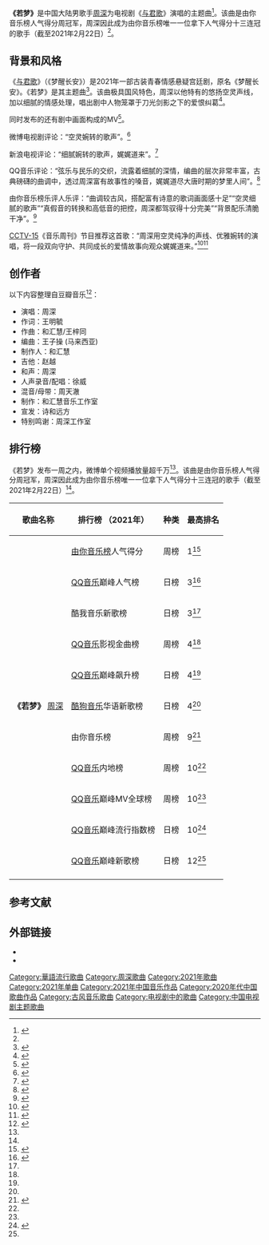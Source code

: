 {{Infobox song
| name       = 若梦
| cover      = File:Like_a_Dream,_single_of_Zhou_Shen,_February_2021.jpg
| type       = [[单曲|单曲]]
| artist     = [[周深|周深]]
| album      = 
| released   = {{Start date|2021|2|14}}
| format     =
* [[数位音乐下载|数字下载]]
| recorded   = 
| studio     = 
| venue      = 
| genre      = [[华语流行音乐|流行]]
| length     = {{Duration|m=|s=}}
| label      = 
| writer     = 
| lyricist   = 
| composer   = 
| arranger   = 
| producer   = 
| chronology = [[周深|周深]]
| prev_title = [[望_(歌曲)#望（五福情人节特别版）|望（五福情人节特别版）]]
| prev_year  = 2021
| next_title = [[要一起|要一起]]
| next_year  = 2021
| misc       = {{Extra chronology
 | artist     = 周深影视
 | type       = 单曲
 | prev_title = 茫茫星河
 | prev_year  = 2018
 | title      = 若梦
 | year       = 2021
 | next_title = [[要一起|要一起]]
 | next_year  = 2021
}}
}}

'''《若梦》'''是中国大陆男歌手[[周深|周深]]为电视剧《[[与君歌|与君歌]]》演唱的主题曲<ref name=ynet>{{cite news |title=周深献唱《梦醒长安》主题曲《若梦》 |url=http://ent.ynet.com/2021/02/18/3148003t1254.html |accessdate=2021-02-21 |publisher=北青网 |date=2021-02-18 |archive-date=2021-02-18 |archive-url=https://web.archive.org/web/20210218053841/http://ent.ynet.com/2021/02/18/3148003t1254.html |dead-url=no }}</ref>。该曲是由你音乐榜人气得分周冠军，周深因此成为由你音乐榜唯一一位拿下人气得分十三连冠的歌手（截至2021年2月22日）<ref name=youbang/>。

==背景和风格==
《[[与君歌|与君歌]]》（《梦醒长安》）是2021年一部古装青春情感悬疑宫廷剧，原名《梦醒长安》。《若梦》是其主题曲<ref name=weibo>{{cite news |title=依旧！！过年好啊啊啊啊啊！！！ |url=https://m.weibo.cn/detail/4604473069018630 |accessdate=2021-02-21 |author=卡布叻_周深 |date=2021-02-14 |deadurl=yes |archiveurl=https://archive.today/20210221143058/https://m.weibo.cn/detail/4604473069018630 |archivedate=2021-02-21 }}</ref>。该曲极具国风特色，周深以他特有的悠扬空灵声线，加以细腻的情感处理，唱出剧中人物笼罩于刀光剑影之下的爱恨纠葛<ref>{{cite news |title=周深献唱《梦醒长安》主题曲《若梦》 |url=https://new.qq.com/omn/20210218/20210218A02W4500.html |accessdate=2021-02-21 |publisher=北京青年报 |date=2021-02-18}}</ref>。

同时发布的还有剧中画面构成的MV<ref>{{cite news |title=周深倾心献唱《梦醒长安》主题曲《若梦》 |url=http://htaiyule.com/jingcaituijian/2021/0214/49866.html |accessdate=2021-02-21 |publisher=寰太娱乐 |date=2021-02-14}}</ref>。

微博电视剧评论：“空灵婉转的歌声”。<ref>{{cite news |title=#梦醒长安主题曲mv#来啦，《若梦》陪你过情人节 |url=https://m.weibo.cn/detail/4604439577232556 |accessdate=2021-02-21 |publisher=微博电视剧 |date=2021-02-14}}</ref>

新浪电视评论：“细腻婉转的歌声，娓娓道来”。<ref>{{cite news |title=周深@卡布叻_周深 倾情献唱《若梦》 |url=https://m.weibo.cn/detail/4604439572778535 |accessdate=2021-02-21 |publisher=新浪电视 |date=2021-02-14}}</ref>

QQ音乐评论：“弦乐与民乐的交织，流露着细腻的深情，编曲的层次非常丰富，古典磅礴的曲调中，透过周深富有故事性的嗓音，娓娓道尽大唐时期的梦里人间”。<ref>{{cite news |title=由@卡布叻_周深 演唱 |url=https://weibo.com/2169129705/K1RyFh7nd |accessdate=2021-02-21 |publisher=QQ音乐 |date=2021-02-14}}</ref>

由你音乐榜乐评人乐评：“曲调较古风，搭配富有诗意的歌词画面感十足”“空灵细腻的歌声”“真假音的转换和高低音的把控，周深都驾驭得十分完美”“背景配乐清脆干净”。<ref>{{cite news |title=古风的曲调，细腻的歌声 |url=https://weibo.com/6733257358/K2GDmtmUl |accessdate=2021-02-21 |publisher=由你音乐榜 |date=2021-02-19}}</ref>

[[CCTV-15|CCTV-15]]《音乐周刊》节目推荐这首歌：“周深用空灵纯净的声线、优雅婉转的演唱，将一段双向守护、共同成长的爱情故事向观众娓娓道来。”<ref>{{cite news |title=[音乐周刊]“与音乐为伴 和梦想同行”周深2021新歌推荐 |url=https://tv.cctv.com/2021/02/24/VIDEwXjFLPU6GHUcNwldhzEQ210224.shtml |accessdate=2021-04-17 |publisher=央视网 |date=2021-02-24 |archive-date=2021-04-19 |archive-url=https://web.archive.org/web/20210419131232/https://tv.cctv.com/2021/02/24/VIDEwXjFLPU6GHUcNwldhzEQ210224.shtml |dead-url=no }}</ref><ref>{{cite news |title=[音乐周刊]“与音乐为伴 和梦想同行” 周深2021新歌推荐 |url=https://tv.cctv.com/2021/03/07/VIDEakprJCsQR7JcKkIlSWQD210307.shtml |accessdate=2021-04-17 |publisher=央视网 |date=2021-03-07 |archive-date=2021-04-21 |archive-url=https://web.archive.org/web/20210421012620/https://tv.cctv.com/2021/03/07/VIDEakprJCsQR7JcKkIlSWQD210307.shtml |dead-url=no }}</ref>

==创作者==
以下内容整理自豆瓣音乐<ref>{{cite news |title=若梦 |url=https://music.douban.com/subject/35363952/ |accessdate=2021-02-21 |publisher=豆瓣音乐}}</ref>：

{{Div col}}
*演唱：周深
*作词：王明毓
*作曲：和汇慧/王梓同
*编曲：王子操 (马来西亚)
*制作人：和汇慧
*吉他：赵越
*和声：周深
*人声录音/配唱：徐威
*混音/母带：周天澈
*制作：和汇慧音乐工作室
*宣发：诗和远方
*特别鸣谢：周深工作室
{{div col end}}

== 排行榜 ==
《若梦》发布一周之内，微博单个视频播放量超千万<ref name=weibo/>。该曲是由你音乐榜人气得分周冠军，周深因此成为由你音乐榜唯一一位拿下人气得分十三连冠的歌手（截至2021年2月22日）<ref name=youbang/>。
{| class="wikitable plainrowheaders sortable" style="text-align:center"
|-
! scope="col"| 歌曲名称
! scope="col"| 排行榜
（2021年）
! scope="col"| 种类
! scope="col"| 最高排名
|-
|rowspan="11"|'''《若梦》'''
[[周深|周深]]
|[[由你音乐榜|由你音乐榜]]人气得分
|周榜
|1<ref name=youbang>{{cite news |title=#由你音乐榜#【五大维度连冠播报】恭喜@卡布叻_周深 再创记录 |url=https://weibo.com/6733257358/K37W1mGJH |accessdate=2021-02-23 |publisher=由你音乐榜 |date=2021-02-22}}</ref>
|-
|[[QQ音乐|QQ音乐]]巅峰人气榜
|日榜
|3<ref name=data0222>{{cite news |title=【《若梦》新歌特报】 |url=https://weibo.com/7368369618/K34M2pRLm |accessdate=2021-02-23 |publisher=周深数据播报站 |date=2021-02-22}}</ref>
|-
|酷我音乐新歌榜
|日榜
|3<ref name=data0222/>
|-
|[[QQ音乐|QQ音乐]]影视金曲榜
|周榜
|4<ref name=data0222/>
|-
|[[QQ音乐|QQ音乐]]巅峰飙升榜
|日榜
|4<ref name=data0222/>
|-
|[[酷狗音乐|酷狗音乐]]华语新歌榜
|日榜
|4<ref name=data0222/>
|-
|由你音乐榜
|周榜
|9<ref>{{cite news |title=若梦 |url=https://yobang.tencentmusic.com/#/detail/4262037 |accessdate=2021-02-23 |publisher=由你音乐榜 |archive-date=2019-05-20 |archive-url=https://web.archive.org/web/20190520044718/https://yobang.tencentmusic.com/#/detail/4262037 |dead-url=no }}</ref>
|-
|[[QQ音乐|QQ音乐]]内地榜
|周榜
|10<ref name=data0222/>
|-
|[[QQ音乐|QQ音乐]]巅峰MV全球榜
|周榜
|10<ref name=data0222/>
|-
|[[QQ音乐|QQ音乐]]巅峰流行指数榜
|日榜
|10<ref>{{cite news |title=#QQ音乐巅峰榜#第225天 |url=https://weibo.com/2169129705/Ktg8isuqm |work=QQ音乐 |date=2021-08-13 |accessdate=2021-12-19 |archive-date=2021-12-19 |archive-url=https://web.archive.org/web/20211219130557/https://weibo.com/2169129705/Ktg8isuqm |dead-url=no }}</ref>
|-
|[[QQ音乐|QQ音乐]]巅峰新歌榜
|日榜
|12<ref name=data0222/>
|-
|}

==参考文献==
{{Reflist|25em}}

==外部链接==
*{{YouTube|42stoE7ghRA|音频}}
*{{bilibili|BV12v411a75G|剧版视频}}

{{周深}}

[[Category:華語流行歌曲|Category:華語流行歌曲]]
[[Category:周深歌曲|Category:周深歌曲]]
[[Category:2021年歌曲|Category:2021年歌曲]]
[[Category:2021年单曲|Category:2021年单曲]]
[[Category:2021年中国音乐作品|Category:2021年中国音乐作品]]
[[Category:2020年代中国歌曲作品|Category:2020年代中国歌曲作品]]
[[Category:古风音乐歌曲|Category:古风音乐歌曲]]
[[Category:电视剧中的歌曲|Category:电视剧中的歌曲]]
[[Category:中国电视剧主题歌曲|Category:中国电视剧主题歌曲]]